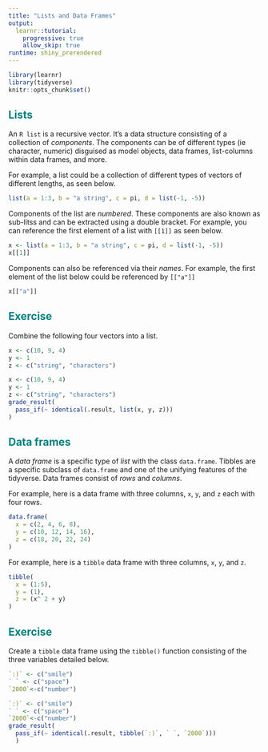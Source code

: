 ```yaml
---
title: "Lists and Data Frames"
output:
  learnr::tutorial:
    progressive: true
    allow_skip: true
runtime: shiny_prerendered
---
```


```r
library(learnr)
library(tidyverse)
knitr::opts_chunk$set()
```

## <span style="color: teal;">Lists</span>

An `R list` is a recursive vector. It's a data structure consisting of a collection of _components_. The components can be of different types (ie character, numeric) disguised as model objects, data frames, list-columns within data frames, and more. 

For example, a list could be a collection of different types of vectors of different lengths, as seen below.
 
```r
list(a = 1:3, b = "a string", c = pi, d = list(-1, -5))
```

Components of the list are _numbered_. These components are also known as sub-litss and can be extracted using a double bracket. For example, you can reference the first element of a list with `[[1]]` as seen below.

```r
x <- list(a = 1:3, b = "a string", c = pi, d = list(-1, -5))
x[[1]]
```

Components can also be referenced via their _names_. For example, the first element of the list below could be referenced by `[["a"]]`

```r
x[["a"]]
```

## <span style="color: teal;">Exercise</span>

Combine the following four vectors into a list.

```r
x <- c(10, 9, 4)
y <- 1
z <- c("string", "characters")
```

```r
x <- c(10, 9, 4)
y <- 1
z <- c("string", "characters")
grade_result(
  pass_if(~ identical(.result, list(x, y, z)))
)
```

## <span style="color: teal;">Data frames</span>

A _data frame_ is a specific type of _list_ with the class `data.frame`. Tibbles are a specific subclass of `data.frame` and one of the unifying features of the tidyverse. 
Data frames consist of _rows_ and _columns_. 

For example, here is a data frame with three columns, `x`, `y`, and `z` each with four rows.

```r
data.frame(
  x = c(2, 4, 6, 8),
  y = c(10, 12, 14, 16),
  z = c(18, 20, 22, 24)
)
```

For example, here is a `tibble` data frame with three columns, `x`, `y`, and `z`.

```r
tibble(
  x = (1:5), 
  y = (1), 
  z = (x^ 2 + y)
)
```

## <span style="color: teal;">Exercise</span>

Create a `tibble` data frame using the `tibble()` function consisting of the three variables detailed below.

```r
`:)` <- c("smile")
` ` <- c("space")
`2000`<-c("number")
```

```r
`:)` <- c("smile")
` ` <- c("space")
`2000`<-c("number")
grade_result(
  pass_if(~ identical(.result, tibble(`:)`, ` `, `2000`)))
  )
```
